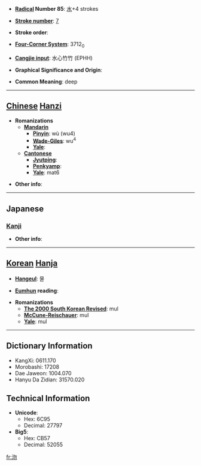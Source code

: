 * '''[[Wiktionary:Chinese radical index| Radical]] Number 85''': [[Wiktionary:Chinese radical index 水|水]]+4 strokes

* '''[[Wiktionary:Chinese total strokes index|Stroke number]]''': [[Wiktionary:Chinese total strokes index 7|7]]

* '''Stroke order''': 

* '''[[Wiktionary:Chinese four corner index|Four-Corner System]]''': 3712<sub>0</sub>

* '''[[Wiktionary:Chinese Cangjie index|Cangjie input]]''': 水心竹竹 (EPHH)

* '''Graphical Significance and Origin''': 

* '''Common Meaning''': deep

----

== [[Chinese]] [[Hanzi]] ==

* '''Romanizations'''
** '''[[Mandarin]]'''
*** '''[[Pinyin]]''': wù (wu4)
*** '''[[Wade-Giles]]''': wu<sup>4</sup>
*** '''[[Yale]]''': 
** '''[[Cantonese]]'''
*** '''[[Jyutping]]''':
*** '''[[Penkyamp]]''': 
*** '''[[Yale]]''': mat6

* '''Other info''': 

----

==Japanese==
===[[Kanji]]===
{{kanji|on readings=[[ぶつ]] (butsu), [[もち]] (mochi), [[こつ]] (kotsu), [[こち]] (kochi)|kun readings=[[かすか]] (kasuka)}}

* '''Other info''':  

----

== [[Korean]] [[Hanja]] ==

* '''[[Hangeul]]''': 물

* '''[[Eumhun]] reading''': 

* '''Romanizations'''
** '''[[The 2000 South Korean Revised Romanization|The 2000 South Korean Revised]]''': mul
** '''[[McCune-Reischauer]]''': mul
** '''[[Yale]]''': mul

----

== Dictionary Information ==

* KangXi: 0611.170
* Morobashi: 17208
* Dae Jaweon: 1004.070
* Hanyu Da Zidian: 31570.020

== Technical Information ==

* '''Unicode''':
** Hex: 6C95
** Decimal: 27797
* '''Big5''':
** Hex: CB57
** Decimal: 52055

[[fr:沕]]